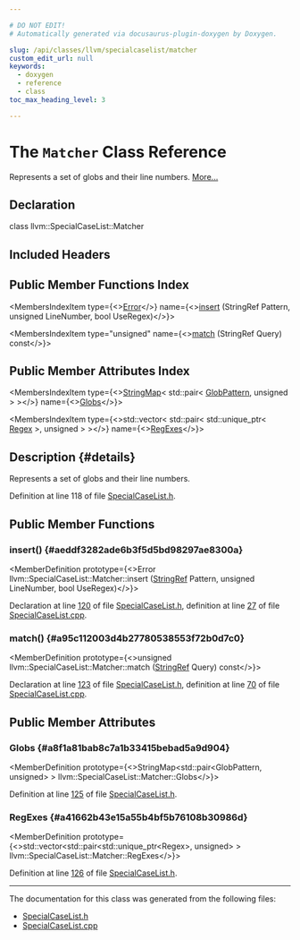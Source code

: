 ```yaml
---

# DO NOT EDIT!
# Automatically generated via docusaurus-plugin-doxygen by Doxygen.

slug: /api/classes/llvm/specialcaselist/matcher
custom_edit_url: null
keywords:
  - doxygen
  - reference
  - class
toc_max_heading_level: 3

---
```





# The `Matcher` Class Reference

<DoxygenPage pluginConfig={pluginConfig}>

Represents a set of globs and their line numbers. <a href="#details">More...</a>

## Declaration

<CodeBlock>class llvm::SpecialCaseList::Matcher</CodeBlock>

## Included Headers

<IncludesList>
<IncludesListItem
  filePath="llvm/Support/SpecialCaseList.h"
  permalink="/docs/api/files/include/include/llvm/include/llvm/support/specialcaselist-h"
  isLocal="true" />
</IncludesList>

## Public Member Functions Index

<MembersIndex>

<MembersIndexItem
  type={<><a href="/docs/api/classes/llvm/error">Error</a></>}
  name={<><a href="#aeddf3282ade6b3f5d5bd98297ae8300a">insert</a> (StringRef Pattern, unsigned LineNumber, bool UseRegex)</>}>
</MembersIndexItem>

<MembersIndexItem
  type="unsigned"
  name={<><a href="#a95c112003d4b27780538553f72b0d7c0">match</a> (StringRef Query) const</>}>
</MembersIndexItem>

</MembersIndex>

## Public Member Attributes Index

<MembersIndex>

<MembersIndexItem
  type={<><a href="/docs/api/classes/llvm/stringmap">StringMap</a>&lt; std::pair&lt; <a href="/docs/api/classes/llvm/globpattern">GlobPattern</a>, unsigned &gt; &gt;</>}
  name={<><a href="#a8f1a81bab8c7a1b33415bebad5a9d904">Globs</a></>}>
</MembersIndexItem>

<MembersIndexItem
  type={<>std::vector&lt; std::pair&lt; std::unique&#95;ptr&lt; <a href="/docs/api/classes/llvm/regex">Regex</a> &gt;, unsigned &gt; &gt;</>}
  name={<><a href="#a41662b43e15a55b4bf5b76108b30986d">RegExes</a></>}>
</MembersIndexItem>

</MembersIndex>

## Description {#details}

Represents a set of globs and their line numbers.

Definition at line 118 of file <a href="/docs/api/files/include/include/llvm/include/llvm/support/specialcaselist-h">SpecialCaseList.h</a>.

<SectionDefinition>

## Public Member Functions

### insert() {#aeddf3282ade6b3f5d5bd98297ae8300a}

<MemberDefinition
  prototype={<>Error llvm::SpecialCaseList::Matcher::insert (<a href="/docs/api/classes/llvm/stringref">StringRef</a> Pattern, unsigned LineNumber, bool UseRegex)</>}>

Declaration at line <a href="/docs/api/files/include/include/llvm/include/llvm/support/specialcaselist-h/#l00120">120</a> of file <a href="/docs/api/files/include/include/llvm/include/llvm/support/specialcaselist-h">SpecialCaseList.h</a>, definition at line <a href="/docs/api/files/lib/lib/support/specialcaselist-cpp/#l00027">27</a> of file <a href="/docs/api/files/lib/lib/support/specialcaselist-cpp">SpecialCaseList.cpp</a>.
</MemberDefinition>

### match() {#a95c112003d4b27780538553f72b0d7c0}

<MemberDefinition
  prototype={<>unsigned llvm::SpecialCaseList::Matcher::match (<a href="/docs/api/classes/llvm/stringref">StringRef</a> Query) const</>}>

Declaration at line <a href="/docs/api/files/include/include/llvm/include/llvm/support/specialcaselist-h/#l00123">123</a> of file <a href="/docs/api/files/include/include/llvm/include/llvm/support/specialcaselist-h">SpecialCaseList.h</a>, definition at line <a href="/docs/api/files/lib/lib/support/specialcaselist-cpp/#l00070">70</a> of file <a href="/docs/api/files/lib/lib/support/specialcaselist-cpp">SpecialCaseList.cpp</a>.
</MemberDefinition>

</SectionDefinition>

<SectionDefinition>

## Public Member Attributes

### Globs {#a8f1a81bab8c7a1b33415bebad5a9d904}

<MemberDefinition
  prototype={<>StringMap&lt;std::pair&lt;GlobPattern, unsigned&gt; &gt; llvm::SpecialCaseList::Matcher::Globs</>}>

Definition at line <a href="/docs/api/files/include/include/llvm/include/llvm/support/specialcaselist-h/#l00125">125</a> of file <a href="/docs/api/files/include/include/llvm/include/llvm/support/specialcaselist-h">SpecialCaseList.h</a>.
</MemberDefinition>

### RegExes {#a41662b43e15a55b4bf5b76108b30986d}

<MemberDefinition
  prototype={<>std::vector&lt;std::pair&lt;std::unique&#95;ptr&lt;Regex&gt;, unsigned&gt; &gt; llvm::SpecialCaseList::Matcher::RegExes</>}>

Definition at line <a href="/docs/api/files/include/include/llvm/include/llvm/support/specialcaselist-h/#l00126">126</a> of file <a href="/docs/api/files/include/include/llvm/include/llvm/support/specialcaselist-h">SpecialCaseList.h</a>.
</MemberDefinition>

</SectionDefinition>

<hr/>

The documentation for this class was generated from the following files:

<ul>
<li><a href="/docs/api/files/include/include/llvm/include/llvm/support/specialcaselist-h">SpecialCaseList.h</a></li>
<li><a href="/docs/api/files/lib/lib/support/specialcaselist-cpp">SpecialCaseList.cpp</a></li>
</ul>

</DoxygenPage>
